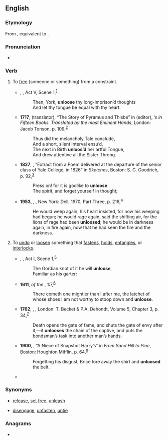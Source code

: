 ==English==

===Etymology===
From {{inh|en|enm|unlosen}}, equivalent to {{prefix|en|un|loose}}.

===Pronunciation===
* {{IPA|en|/ˌʌnˈluːs/}}

===Verb===
{{en-verb}}

# {{lb|en|transitive}} To [[free]] (someone or something) from a constraint.
#* {{circa|1590}} {{w|William Shakespeare}}, ''{{w|Henry VI, Part 2}}'', Act V, Scene 1,<sup>[http://www.opensourceshakespeare.org/views/plays/play_view.php?WorkID=henry6p2&Act=5&Scene=1&Scope=scene]</sup>
#*: Then, York, '''unloose''' thy long-imprison’d thoughts
#*: And let thy tongue be equal with thy heart.
#* '''1717''', {{w|Laurence Eusden}} (translator), “The Story of Pyramus and Thisbe” in {{w|John Dryden}} (editor), ''{{w|Ovid}}’s {{w|Metamorphoses}} in Fifteen Books. Translated by the most Eminent Hands'', London: Jacob Tonson, p. 109,<sup>[http://name.umdl.umich.edu/004871123.0001.000]</sup>
#*: Thus did the melancholy Tale conclude,
#*: And a short, silent Interval ensu’d.
#*: The next in Birth '''unloos’d''' her artful Tongue,
#*: And drew attentive all the Sister-Throng.
#* '''1827''', {{w|Nathaniel Parker Willis}}, “Extract from a Poem delivered at the departure of the senior class of Yale College, in 1826” in ''Sketches'', Boston: S. G. Goodrich, p. 92,<sup>[https://archive.org/details/sketchesnp00willrich]</sup>
#*: Press on! for it is godlike to '''unloose'''
#*: The spirit, and forget yourself in thought;
#* '''1953''', {{w|James Baldwin}}, ''{{w|Go Tell It on the Mountain (novel)|Go Tell It on the Mountain}}'', New York: Dell, 1970, Part Three, p. 216,<sup>[https://archive.org/details/gotellitonmounta00bald]</sup>
#*: He would weep again, his heart insisted, for now his weeping had begun; he would rage again, said the shifting air, for the lions of rage had been '''unloosed'''; he would be in darkness again, in fire again, now that he had seen the fire and the darkness.
# {{lb|en|transitive}} To [[undo]] or [[loosen]] something that [[fasten]]s, [[hold]]s, [[entangle]]s, or [[interlock]]s.
#* {{circa|1598}} {{w|William Shakespeare}}, ''{{w|Henry V (play)|Henry V}}'', Act I, Scene 1,<sup>[http://www.opensourceshakespeare.org/views/plays/play_view.php?WorkID=henry5&Act=1&Scene=1&Scope=scene]</sup>
#*: The Gordian knot of it he will '''unloose''',
#*: Familiar as his garter:
#* '''1611''', ''{{w|King James Version}} of the {{w|Bible}}'', {{w|Gospel of Mark|Mark}} 1:7,<sup>[https://www.biblegateway.com/passage/?search=Mark+1&version=KJV]</sup>
#*: There cometh one mightier than I after me, the latchet of whose shoes I am not worthy to stoop down and '''unloose'''.
#* '''1762''', {{w|Laurence Sterne}}, ''{{w|The Life and Opinions of Tristram Shandy}}'', London: T. Becket & P.A. Dehondt, Volume 5, Chapter 3, p. 34,<sup>[https://archive.org/details/lifeandopinions01unkngoog]</sup>
#*: Death opens the gate of fame, and shuts the gate of envy after it,—it '''unlooses''' the chain of the captive, and puts the bondsman’s task into another man’s hands.
#* '''1900''', {{w|Bret Harte}}, “A Niece of Snapshot Harry’s” in ''From Sand Hill to Pine'', Boston: Houghton Mifflin, p. 64,<sup>[https://archive.org/details/topifromsandhill00hartrich]</sup>
#*: Forgetting his disgust, Brice tore away the shirt and '''unloosed''' the belt.
#* {{quote-journal|en|year=1960|month=April|author=Cecil J. Allen|title=Locomotive Running Past and Present|journal=Trains Illustrated|page=209|text=[...] there was plenty of opportunity to modernise in the years up to 1939, but since then the Second World War and its aftermath of expenditure rigidly controlled by Government held up any progress until at last the purse-strings were '''unloosed''' five years ago. But an enormous amount of leeway needs to be made up.}}

===Synonyms===
* {{sense|free from constraint}} [[release]], [[set free]], [[unleash]]
* {{sense|undo something that fastens}} [[disengage]], [[unfasten]], [[untie]]

===Anagrams===
* {{anagrams|en|a=elnoosu|neo soul|neo-soul|oul ones|oul' ones}}